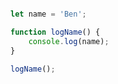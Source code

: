 ```js {numberLines: true}{5}:title=JS

let name = 'Ben';

function logName() {
	console.log(name);
}

logName();
```